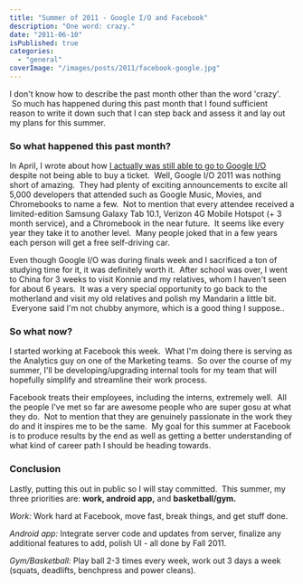 ```yaml
---
title: "Summer of 2011 - Google I/O and Facebook"
description: "One word: crazy."
date: "2011-06-10"
isPublished: true
categories:
  - "general"
coverImage: "/images/posts/2011/facebook-google.jpg"
---
```


I don't know how to describe the past month other than the word 'crazy'.  So much has happened during this past month that I found sufficient reason to write it down such that I can step back and assess it and lay out my plans for this summer.

### So what happened this past month?

In April, I wrote about how [I actually was still able to go to Google I/O](http://www.jessechen.net/blog/google-io-bound/) despite not being able to buy a ticket.  Well, Google I/O 2011 was nothing short of amazing.  They had plenty of exciting announcements to excite all 5,000 developers that attended such as Google Music, Movies, and Chromebooks to name a few.  Not to mention that every attendee received a limited-edition Samsung Galaxy Tab 10.1, Verizon 4G Mobile Hotspot (+ 3 month service), and a Chromebook in the near future.  It seems like every year they take it to another level.  Many people joked that in a few years each person will get a free self-driving car.

Even though Google I/O was during finals week and I sacrificed a ton of studying time for it, it was definitely worth it.  After school was over, I went to China for 3 weeks to visit Konnie and my relatives, whom I haven't seen for about 6 years.  It was a very special opportunity to go back to the motherland and visit my old relatives and polish my Mandarin a little bit.  Everyone said I'm not chubby anymore, which is a good thing I suppose..

### So what now?

I started working at Facebook this week.  What I'm doing there is serving as the Analytics guy on one of the Marketing teams.  So over the course of my summer, I'll be developing/upgrading internal tools for my team that will hopefully simplify and streamline their work process.

Facebook treats their employees, including the interns, extremely well.  All the people I've met so far are awesome people who are super gosu at what they do.  Not to mention that they are genuinely passionate in the work they do and it inspires me to be the same.  My goal for this summer at Facebook is to produce results by the end as well as getting a better understanding of what kind of career path I should be heading towards.

### Conclusion

Lastly, putting this out in public so I will stay committed.  This summer, my three priorities are: **work, android app,** and **basketball/gym.**

_Work:_ Work hard at Facebook, move fast, break things, and get stuff done.

_Android app:_ Integrate server code and updates from server, finalize any additional features to add, polish UI - all done by Fall 2011.

_Gym/Basketball:_ Play ball 2-3 times every week, work out 3 days a week (squats, deadlifts, benchpress and power cleans).
